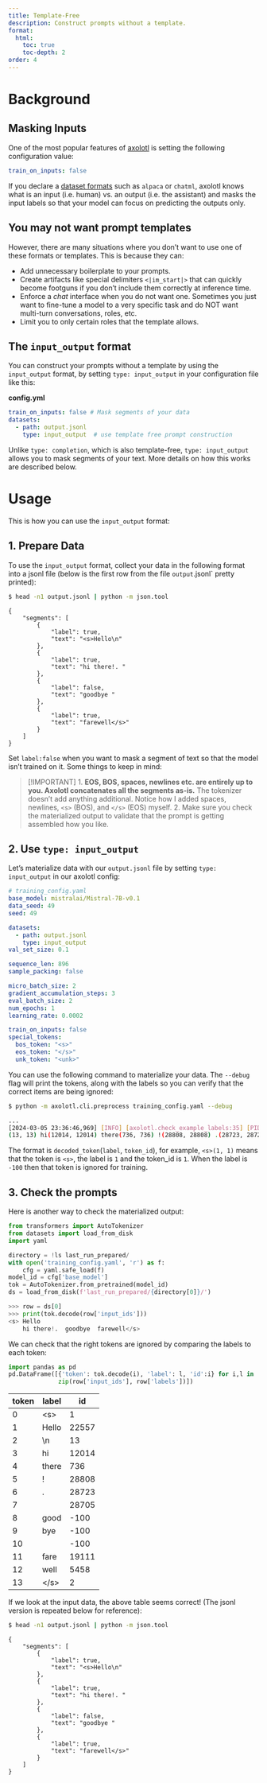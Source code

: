```yaml
---
title: Template-Free
description: Construct prompts without a template.
format:
  html:
    toc: true
    toc-depth: 2
order: 4
---
```


# Background {#sec-background}

## Masking Inputs {#masking-inputs}

One of the most popular features of
[axolotl](https://github.com/axolotl-ai-cloud/axolotl) is
setting the following configuration value:


```yaml
train_on_inputs: false
```

If you declare a [dataset formats](https://github.com/axolotl-ai-cloud/axolotl?tab=readme-ov-file#dataset)
such as `alpaca` or `chatml`, axolotl knows what is an input
(i.e. human) vs. an output (i.e. the assistant) and masks the input
labels so that your model can focus on predicting the outputs only.

## You may not want prompt templates {#sec-you-may-not-want-prompt-templates}

However, there are many situations where you don't want to use one of
these formats or templates. This is because they can:

-   Add unnecessary boilerplate to your prompts.
-   Create artifacts like special delimiters `<|im_start|>` that can
    quickly become footguns if you don't include them correctly at
    inference time.
-   Enforce a *chat* interface when you do not want one. Sometimes you
    just want to fine-tune a model to a very specific task and do NOT
    want multi-turn conversations, roles, etc.
-   Limit you to only certain roles that the template allows.

## The `input_output` format {#sec-the-inputoutput-format}

You can construct your prompts without a template by using the
`input_output` format, by setting `type: input_output` in your
configuration file like this:

**config.yml**

```yaml
train_on_inputs: false # Mask segments of your data
datasets:
  - path: output.jsonl
    type: input_output  # use template free prompt construction
```

Unlike `type: completion`, which is also template-free,
`type: input_output` allows you to mask segments of your text. More
details on how this works are described below.

# Usage {#sec-usage}

This is how you can use the `input_output` format:

## 1. Prepare Data {#sec-1-prepare-data}

To use the `input_output` format, collect your data in the following
format into a jsonl file (below is the first row from the file
`output`.jsonl` pretty printed):

```bash
$ head -n1 output.jsonl | python -m json.tool
```

:::{.cell-output .cell-output-stdout}
    {
        "segments": [
            {
                "label": true,
                "text": "<s>Hello\n"
            },
            {
                "label": true,
                "text": "hi there!. "
            },
            {
                "label": false,
                "text": "goodbye "
            },
            {
                "label": true,
                "text": "farewell</s>"
            }
        ]
    }
:::

Set `label:false` when you want to mask a segment of text so that the
model isn't trained on it. Some things to keep in mind:

> [!IMPORTANT]
> 1.  **EOS, BOS, spaces, newlines etc. are entirely up to you. Axolotl
    concatenates all the segments as-is.** The tokenizer doesn't add
    anything additional. Notice how I added spaces, newlines, `<s>`
    (BOS), and `</s>` (EOS) myself.
> 2.  Make sure you check the materialized output to validate that the
    prompt is getting assembled how you like.

## 2. Use `type: input_output` {#sec-2-use-type-inputoutput}

Let's materialize data with our `output.jsonl` file by setting
`type: input_output` in our axolotl config:

```yaml
# training_config.yaml
base_model: mistralai/Mistral-7B-v0.1
data_seed: 49
seed: 49

datasets:
  - path: output.jsonl
    type: input_output
val_set_size: 0.1

sequence_len: 896
sample_packing: false

micro_batch_size: 2
gradient_accumulation_steps: 3
eval_batch_size: 2
num_epochs: 1
learning_rate: 0.0002

train_on_inputs: false
special_tokens:
  bos_token: "<s>"
  eos_token: "</s>"
  unk_token: "<unk>"
```

You can use the following command to materialize your data. The
`--debug` flag will print the tokens, along with the labels so you can
verify that the correct items are being ignored:

```bash
$ python -m axolotl.cli.preprocess training_config.yaml --debug

...
[2024-03-05 23:36:46,969] [INFO] [axolotl.check_example_labels:35] [PID:607731] [RANK:0] <s>(1, 1) Hello(22557, 22557)
(13, 13) hi(12014, 12014) there(736, 736) !(28808, 28808) .(28723, 28723) (28705, 28705) good(-100, 1179) bye(-100, 17664) (-100, 28705) fare(19111, 19111) well(5458, 5458) </s>(2, 2)

```

The format is `decoded_token`(`label`, `token_id`), for example,
`<s>(1, 1)` means that the token is `<s>`, the label is `1` and the
token_id is `1`. When the label is `-100` then that token is ignored for
training.

## 3. Check the prompts {#sec-3-check-the-prompts}

Here is another way to check the materialized output:

```python
from transformers import AutoTokenizer
from datasets import load_from_disk
import yaml

directory = !ls last_run_prepared/
with open('training_config.yaml', 'r') as f:
    cfg = yaml.safe_load(f)
model_id = cfg['base_model']
tok = AutoTokenizer.from_pretrained(model_id)
ds = load_from_disk(f'last_run_prepared/{directory[0]}/')
```

```python
>>> row = ds[0]
>>> print(tok.decode(row['input_ids']))
<s> Hello
    hi there!.  goodbye  farewell</s>
```

We can check that the right tokens are ignored by comparing the labels
to each token:

```python
import pandas as pd
pd.DataFrame([{'token': tok.decode(i), 'label': l, 'id':i} for i,l in
              zip(row['input_ids'], row['labels'])])
```

| token | label | id    |
|-------|-------|-------|
| 0     | \<s\> | 1     |
| 1     | Hello | 22557 |
| 2     | \\n   | 13    |
| 3     | hi    | 12014 |
| 4     | there | 736   |
| 5     | !     | 28808 |
| 6     | .     | 28723 |
| 7     |       | 28705 |
| 8     | good  | -100  |
| 9     | bye   | -100  |
| 10    |       | -100  |
| 11    | fare  | 19111 |
| 12    | well  | 5458  |
| 13    | \</s\>| 2     |



If we look at the input data, the above table seems correct! (The jsonl
version is repeated below for reference):


```bash
$ head -n1 output.jsonl | python -m json.tool
```

:::{.cell-output .cell-output-stdout}
    {
        "segments": [
            {
                "label": true,
                "text": "<s>Hello\n"
            },
            {
                "label": true,
                "text": "hi there!. "
            },
            {
                "label": false,
                "text": "goodbye "
            },
            {
                "label": true,
                "text": "farewell</s>"
            }
        ]
    }
:::

